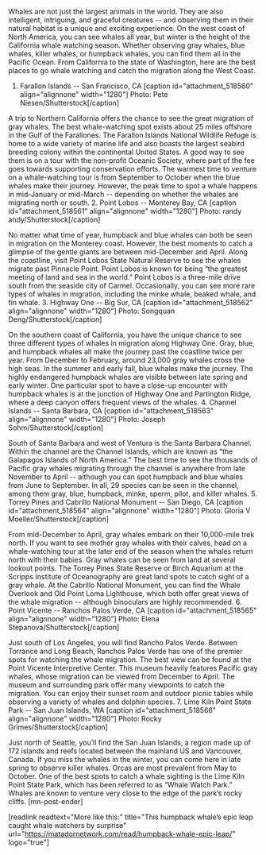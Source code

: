 Whales are not just the largest animals in the world. They are also intelligent, intriguing, and graceful creatures -- and observing them in their natural habitat is a unique and exciting experience. On the west coast of North America, you can see whales all year, but winter is the height of the California whale watching season. Whether observing gray whales, blue whales, killer whales, or humpback whales, you can find them all in the Pacific Ocean. From California to the state of Washington, here are the best places to go whale watching and catch the migration along the West Coast.
1. Farallon Islands -- San Francisco, CA
[caption id="attachment_518560" align="alignnone" width="1280"] Photo: Pete Niesen/Shutterstock[/caption]

A trip to Northern California offers the chance to see the great migration of gray whales. The best whale-watching spot exists about 25 miles offshore in the Gulf of the Farallones. The Farallon Islands National Wildlife Refuge is home to a wide variety of marine life and also boasts the largest seabird breeding colony within the continental United States. A good way to see them is on a tour with the non-profit Oceanic Society, where part of the fee goes towards supporting conservation efforts. The warmest time to venture on a whale-watching tour is from September to October when the blue whales make their journey. However, the peak time to spot a whale happens in mid-January or mid-March -- depending on whether the whales are migrating north or south.
2. Point Lobos -- Monterey Bay, CA
[caption id="attachment_518561" align="alignnone" width="1280"] Photo: randy andy/Shutterstock[/caption]

No matter what time of year, humpback and blue whales can both be seen in migration on the Monterey coast. However, the best moments to catch a glimpse of the gentle giants are between mid-December and April. Along the coastline, visit Point Lobos State Natural Reserve to see the whales migrate past Pinnacle Point. Point Lobos is known for being “the greatest meeting of land and sea in the world.” Point Lobos is a three-mile drive south from the seaside city of Carmel. Occasionally, you can see more rare types of whales in migration, including the minke whale, beaked whale, and fin whale.
3. Highway One -- Big Sur, CA
[caption id="attachment_518562" align="alignnone" width="1280"] Photo: Songquan Deng/Shutterstock[/caption]

On the southern coast of California, you have the unique chance to see three different types of whales in migration along Highway One. Gray, blue, and humpback whales all make the journey past the coastline twice per year. From December to February, around 23,000 gray whales cross the high seas. In the summer and early fall, blue whales make the journey. The highly endangered humpback whales are visible between late spring and early winter. One particular spot to have a close-up encounter with humpback whales is at the junction of Highway One and Partington Ridge, where a deep canyon offers frequent views of the whales.
4. Channel Islands -- Santa Barbara, CA
[caption id="attachment_518563" align="alignnone" width="1280"] Photo: Joseph Sohm/Shutterstock[/caption]

South of Santa Barbara and west of Ventura is the Santa Barbara Channel. Within the channel are the Channel Islands, which are known as “the Galapagos Islands of North America.” The best time to see the thousands of Pacific gray whales migrating through the channel is anywhere from late November to April -- although you can spot humpback and blue whales from June to September. In all, 29 species can be seen in the channel, among them gray, blue, humpback, minke, sperm, pilot, and killer whales.
5. Torrey Pines and Cabrillo National Monument -- San Diego, CA
[caption id="attachment_518564" align="alignnone" width="1280"] Photo: Gloria V Moeller/Shutterstock[/caption]

From mid-December to April, gray whales embark on their 10,000-mile trek north. If you want to see mother gray whales with their calves, head on a whale-watching tour at the later end of the season when the whales return north with their babies. Gray whales can be seen from land at several lookout points. The Torrey Pines State Reserve or Birch Aquarium at the Scripps Institute of Oceanography are great land spots to catch sight of a gray whale. At the Cabrillo National Monument, you can find the Whale Overlook and Old Point Loma Lighthouse, which both offer great views of the whale migration -- although binoculars are highly recommended.
6. Point Vicente -- Ranchos Palos Verde, CA
[caption id="attachment_518565" align="alignnone" width="1280"] Photo: Elena Stepanova/Shutterstock[/caption]

Just south of Los Angeles, you will find Rancho Palos Verde. Between Torrance and Long Beach, Ranchos Palos Verde has one of the premier spots for watching the whale migration. The best view can be found at the Point Vicente Interpretive Center. This museum heavily features Pacific gray whales, whose migration can be viewed from December to April. The museum and surrounding park offer many viewpoints to catch the migration. You can enjoy their sunset room and outdoor picnic tables while observing a variety of whales and dolphin species.
7. Lime Kiln Point State Park -- San Juan Islands, WA
[caption id="attachment_518566" align="alignnone" width="1280"] Photo: Rocky Grimes/Shutterstock[/caption]

Just north of Seattle, you’ll find the San Juan Islands, a region made up of 172 islands and reefs located between the mainland US and Vancouver, Canada. If you miss the whales in the winter, you can come here in late spring to observe killer whales. Orcas are most prevalent from May to October. One of the best spots to catch a whale sighting is the Lime Kiln Point State Park, which has been referred to as “Whale Watch Park.” Whales are known to venture very close to the edge of the park’s rocky cliffs. [mn-post-ender]

[readlink readtext="More like this:" title="This humpback whale’s epic leap caught whale watchers by surprise" url="https://matadornetwork.com/read/humpback-whale-epic-leap/" logo="true"]